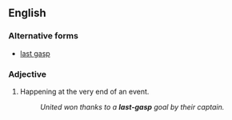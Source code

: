 ==English==

===Alternative forms===
* [[last gasp]]

===Adjective===
{{en-adj|head=[[last]]-[[gasp]]|-}}

# {{colloquial}} Happening at the very end of an event.
#: ''United won thanks to a '''last-gasp''' goal by their captain.''